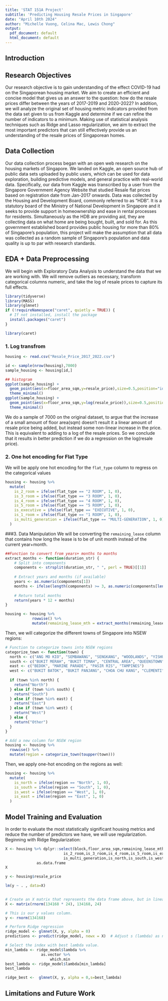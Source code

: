 ```yaml
---
title: 'STAT 151A Project'
subtitle: 'Predicting Housing Resale Prices in Singapore'
date: "April 10th 2024"
author: "Michelle Vuong, Celina Mac, Lewis Chong"
output:
  pdf_document: default
  html_document: default
---
```


## Introduction


## Research Objectives

Our research objective is to gain understanding of the effect COVID-19 had on the Singaporean housing market. We aim to create an efficient and concise model that gives us an answer to the question: how do the resale prices differ between the years of 2017-2019 and 2020-2022? In addition, we will analyze the original set of housing metric indicators provided from the  data set given to us from Kaggle and determine if we can refine the number of indicators to a minimum. Making use of statistical analysis techniques such as Ridge and Lasso regularization, we aim to extract the most important predictors that can still effectively provide us an understanding of the resale prices of Singaporean homes.

## Data Collection

Our data collection process began with an open web research on the housing markets of Singapore. We landed on Kaggle, an open source hub of public data sets uploaded by public users, which can be used for data exploration, building predictive models, and general practice with real-world data. Specifically, our data from Kaggle was transcribed by a user from the Singapore Government Agency Website that studied Resale flat prices based on registration date from Jan-2017 onwards. Data was collected by the Housing and Development Board, commonly referred to as "HDB". It is a statutory board of the Ministry of National Development in Singapore and it seeks to provide support in homeownership and ease in rental processes for residents. Simultaneously as the HDB are providing aid, they are collecting data on what home are being bought, built, and sold for. As this government established board provides public housing for more than 80% of Singapore's population, this project will make the assumption that all data was collected as a random sample of Singapore's population and data quality is up to par with research standards.

## EDA + Data Preprocessing

We will begin with Exploratory Data Analysis to understand the data that we are working with. We will remove outliers as necessary, transform categorical columns numeric, and take the log of resale prices to capture its full effects.

```r
library(tidyverse)
library(MASS)
library(glmnet)
if (!requireNamespace("caret", quietly = TRUE)) {
  # If not installed, install the package
  install.packages("caret")
}

library(caret)
```

### 1. Log transfrom

```r

housing <- read.csv("Resale_Price_2017_2022.csv")

id <- sample(nrow(housing),7000)
sample_housing <- housing[id,]

## histogram
ggplot(sample_housing) + 
  geom_point(aes(x=floor_area_sqm,y=resale_price),size=0.5,position="identity") + 
  theme_minimal()
ggplot(sample_housing) + 
  geom_point(aes(x=floor_area_sqm,y=log(resale_price)),size=0.5,position="identity") + 
  theme_minimal()


```

We do a sample of 7000 on the original dataset, to argue that the increase of a small amount of floor area(sqm) doesn't result it a linear amount of resale price being added, but instead some non-linear increase in the price. This is equivalent to adding to a log of the resale prices. So we conclude that it results in better prediction if we do a regression on the log(resale price).

### 2. One hot encoding for Flat Type

We will be apply one hot encoding for the `flat_type` column to regress on the categorical values

```r
housing <- housing %>%
  mutate(
    is_2_room = ifelse(flat_type == "2 ROOM", 1, 0),
    is_3_room = ifelse(flat_type == "3 ROOM", 1, 0),
    is_4_room = ifelse(flat_type == "4 ROOM", 1, 0),
    is_5_room = ifelse(flat_type == "5 ROOM", 1, 0),
    is_executive = ifelse(flat_type == "EXECUTIVE", 1, 0),
    is_1_room = ifelse(flat_type == "1 ROOM", 1, 0),
    is_multi_generation = ifelse(flat_type == "MULTI-GENERATION", 1, 0)
  )


```

###3. Data Manipulation We will be converting the `remaining_lease` column that contains how long the lease is to be of unit month instead of the current year+month.

```r

##Function to convert from years+ months to months
extract_months <- function(duration_str) {
    # Split into components
    components <- strsplit(duration_str, " ", perl = TRUE)[[1]]
    
    # Extract years and months (if available)
    years <- as.numeric(components[1])
    months <- ifelse(length(components) >= 3, as.numeric(components[length(components)-1]), 0)
    
    # Return total months
    return(years * 12 + months)
}

housing <- housing %>% 
            rowwise() %>%
            mutate(remaining_lease_mth = extract_months(remaining_lease))
```

Then, we will categorize the different towns of Singapore into NSEW regions:

```r

# Function to categorize towns into NSEW regions
categorize_town <- function(town) {
  north <- c("ANG MO KIO", "SEMBAWANG", "SENGKANG", "WOODLANDS", "YISHUN","BISHAN")
  south <- c("BUKIT MERAH", "BUKIT TIMAH", "CENTRAL AREA", "QUEENSTOWN")
  east <- c("BEDOK", "MARINE PARADE", "PASIR RIS", "TAMPINES")
  west <- c("BUKIT BATOK", "BUKIT PANJANG", "CHOA CHU KANG", "CLEMENTI", "JURONG EAST", "JURONG WEST", "KALLANG/WHAMPOA", "PUNGGOL", "SENGKANG", "TOA PAYOH", "SERANGOON", "GEYLANG", "HOUGANG")
  
  if (town %in% north) {
    return("North")
  } else if (town %in% south) {
    return("South")
  } else if (town %in% east) {
    return("East")
  } else if (town %in% west) {
    return("West")
  } else {
    return("Other")
  }
}

# Add a new column for NSEW region
housing <- housing %>%
  rowwise() %>%
  mutate(region = categorize_town(toupper(town)))

```

Then, we apply one-hot encoding on the regions as well:

```r
housing <- housing %>%
  mutate(
    is_north = ifelse(region == "North", 1, 0),
    is_south = ifelse(region == "South", 1, 0),
    is_west = ifelse(region == "West", 1, 0),
    is_east = ifelse(region == "East", 1, 0)
  )
```

## Model Training and Evaluation

In order to evaluate the most statistically significant housing metrics and reduce the number of predictors we have, we will use regularization. Beginning with Ridge Regularization:

```r
X <- housing %>% dplyr::select(block,floor_area_sqm,remaining_lease_mth,
                          is_2_room,is_3_room,is_4_room,is_5_room,is_executive,is_1_room,
                          is_multi_generation,is_north,is_south,is_west,is_east) %>% 
              as.data.frame
X

y <- housing$resale_price

lm(y ~ . , data=X)

  
# Create an X matrix that represents the data frame above, but in linear perspective.  
X <- matrix(rnorm(134168 * 24), 134168, 24)

# This is our y values column.
y <- rnorm(134168)

# Perform Ridge regression
ridge_model <- glmnet(X, y, alpha = 0)
predictions <- predict(ridge_model, newx = X)  # Adjust s (lambda) as needed

# Select the index with best lambda value.
min_lambda <- ridge_model$lambda %>% 
                as.vector %>% 
                    which.min
best_lambda <- ridge_model$lambda[min_lambda]
best_lambda

ridge_best <-  glmnet(X, y, alpha = 0,s=best_lambda)

```



## Limitations and Future Work

